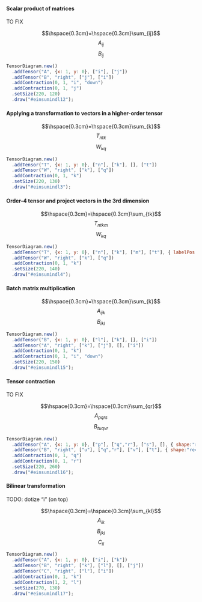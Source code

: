 #### Scalar product of matrices

TO FIX

<div id="einsumindl12" class="equation">
  <div class="eq-diagram"></div>
  <div class="eq-elem">$$\hspace{0.3cm}=\hspace{0.3cm}\sum_{ij}$$</div>
  <div class="eq-elem tensor-eq-A">$$A_{ij}$$</div>
  <div class="eq-elem tensor-eq-B">$$B_{ij}$$</div>
</div>

```js

TensorDiagram.new()
  .addTensor("A", {x: 1, y: 0}, ["i"], ["j"])
  .addTensor("B", "right", ["j"], ["i"])
  .addContraction(0, 1, "i", "down")
  .addContraction(0, 1, "j")
  .setSize(220, 120)
  .draw("#einsumindl12");

```

#### Applying a transformation to vectors in a higher-order tensor

<div id="einsumindl3" class="equation">
  <div class="eq-diagram"></div>
  <div class="eq-elem">$$\hspace{0.3cm}=\hspace{0.3cm}\sum_{k}$$</div>
  <div class="eq-elem tensor-eq-T">$$T_{ntk}$$</div>
  <div class="eq-elem tensor-eq-W">$$W_{kq}$$</div>
</div>

```js

TensorDiagram.new()
  .addTensor("T", {x: 1, y: 0}, ["n"], ["k"], [], ["t"])
  .addTensor("W", "right", ["k"], ["q"])
  .addContraction(0, 1, "k")
  .setSize(220, 130)
  .draw("#einsumindl3");

```

#### Order-4 tensor and project vectors in the 3rd dimension

<div id="einsumindl4" class="equation">
  <div class="eq-diagram"></div>
  <div class="eq-elem">$$\hspace{0.3cm}=\hspace{0.3cm}\sum_{tk}$$</div>
  <div class="eq-elem tensor-eq-T">$$T_{ntkm}$$</div>
  <div class="eq-elem tensor-eq-W">$$W_{kq}$$</div>
</div>

<!-- This diagram has the problem that the label of the first tensor is behind the index "up" or "left" -->

```js

TensorDiagram.new()
  .addTensor("T", {x: 1, y: 0}, ["n"], ["k"], ["m"], ["t"], { labelPos: "left" })
  .addTensor("W", "right", ["k"], ["q"])
  .addContraction(0, 1, "k")
  .setSize(220, 140)
  .draw("#einsumindl4");

```

#### Batch matrix multiplication

<div id="einsumindl15" class="equation">
  <div class="eq-diagram"></div>
  <div class="eq-elem">$$\hspace{0.3cm}=\hspace{0.3cm}\sum_{k}$$</div>
  <div class="eq-elem tensor-eq-A">$$A_{ijk}$$</div>
  <div class="eq-elem tensor-eq-B">$$B_{ikl}$$</div>
</div>

```js

TensorDiagram.new()
  .addTensor("B", {x: 1, y: 0}, ["l"], ["k"], [], ["i"])
  .addTensor("A", "right", ["k"], ["j"], [], ["i"])
  .addContraction(0, 1, "k")
  .addContraction(0, 1, "i", "down")
  .setSize(220, 150)
  .draw("#einsumindl15");

```

#### Tensor contraction

TO FIX

<div id="einsumindl16" class="equation">
  <div class="eq-diagram"></div>
  <div class="eq-elem">$$\hspace{0.3cm}=\hspace{0.3cm}\sum_{qr}$$</div>
  <div class="eq-elem tensor-eq-A">$$A_{pqrs}$$</div>
  <div class="eq-elem tensor-eq-B">$$B_{tuqvr}$$</div>
</div>

```js

TensorDiagram.new()
  .addTensor("A", {x: 1, y: 0}, ["p"], ["q","r"], ["s"], [], { shape:"rectangle" } )
  .addTensor("B", "right", ["u"], ["q","r"], ["v"], ["t"], { shape:"rectangle" } )
  .addContraction(0, 1, "q")
  .addContraction(0, 1, "r")
  .setSize(220, 260)
  .draw("#einsumindl16");

```

#### Bilinear transformation

TODO: dotize "i" (on top)

<div id="einsumindl17" class="equation">
  <div class="eq-diagram"></div>
  <div class="eq-elem">$$\hspace{0.3cm}=\hspace{0.3cm}\sum_{kl}$$</div>
  <div class="eq-elem tensor-eq-A">$$A_{ik}$$</div>
  <div class="eq-elem tensor-eq-B">$$B_{jkl}$$</div>
  <div class="eq-elem tensor-eq-C">$$C_{il}$$</div>
</div>

```js

TensorDiagram.new()
  .addTensor("A", {x: 1, y: 0}, ["i"], ["k"])
  .addTensor("B", "right", ["k"], ["l"], [], ["j"])
  .addTensor("C", "right", ["l"], ["i"])
  .addContraction(0, 1, "k")
  .addContraction(1, 2, "l")
  .setSize(270, 130)
  .draw("#einsumindl17");

```

